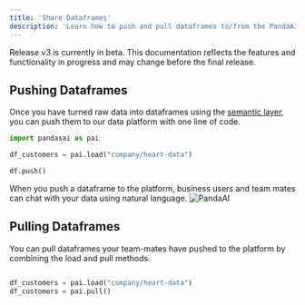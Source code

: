 ```yaml
---
title: 'Share Dataframes'
description: 'Learn how to push and pull dataframes to/from the PandaAI Data Platform'
---
```


<Note title="Beta Notice">
Release v3 is currently in beta. This documentation reflects the features and functionality in progress and may change before the final release.
</Note>

## Pushing Dataframes
Once you have turned raw data into dataframes using the [semantic layer](/v3/semantic-layer), you can push them to our data platform with one line of code.


```python
import pandasai as pai

df_customers = pai.load("company/heart-data")

df.push()
```
When you push a dataframe to the platform, business users and team mates can chat with your data using natural language.
![PandaAI](../assets/demo.gif) 

## Pulling Dataframes

You can pull dataframes your team-mates have pushed to the platform by combining the load and pull methods.


```python

df_customers = pai.load("company/heart-data")
df_customers = pai.pull()
```